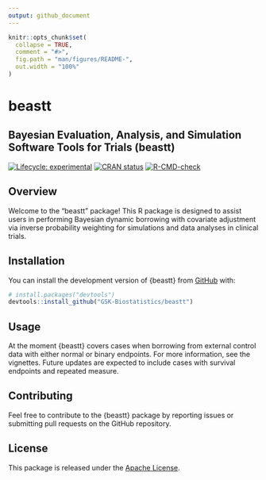 ```yaml
---
output: github_document
---
```


```r
knitr::opts_chunk$set(
  collapse = TRUE,
  comment = "#>",
  fig.path = "man/figures/README-",
  out.width = "100%"
)
```

# beastt

## Bayesian Evaluation, Analysis, and Simulation Software Tools for Trials (beastt)

<!-- badges: start -->

[![Lifecycle: experimental](https://img.shields.io/badge/lifecycle-experimental-orange.svg)](https://lifecycle.r-lib.org/articles/stages.html#experimental) [![CRAN status](https://www.r-pkg.org/badges/version/beastt)](https://CRAN.R-project.org/package=beastt) [![R-CMD-check](https://github.com/GSK-Biostatistics/beastt/actions/workflows/R-CMD-check.yaml/badge.svg)](https://github.com/GSK-Biostatistics/beastt/actions/workflows/R-CMD-check.yaml)

<!-- badges: end -->

## Overview

Welcome to the "beastt" package! This R package is designed to assist users in performing Bayesian dynamic borrowing with covariate adjustment via inverse probability weighting for simulations and data analyses in clinical trials.

## Installation

You can install the development version of {beastt} from [GitHub](https://github.com/) with:

``` r
# install.packages("devtools")
devtools::install_github("GSK-Biostatistics/beastt")
```

## Usage

At the moment {beastt} covers cases when borrowing from external control data with either normal or binary endpoints. For more information, see the vignettes. Future updates are expected to include cases with survival endpoints and repeated measure.

## Contributing

Feel free to contribute to the {beastt} package by reporting issues or submitting pull requests on the GitHub repository.

## License

This package is released under the [Apache License](%3E=%202).

